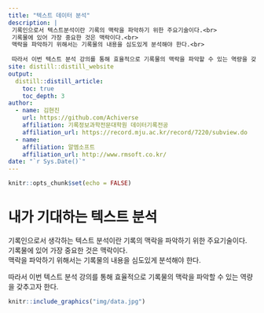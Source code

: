 ```yaml
---
title: "텍스트 데이터 분석"
description: |
 기록인으로서 텍스트분석이란 기록의 맥락을 파악하기 위한 주요기술이다.<br>
 기록물에 있어 가장 중요한 것은 맥락이다.<br> 
 맥락을 파악하기 위해서는 기록물의 내용을 심도있게 분석해야 한다.<br> 
  
 따라서 이번 텍스트 분석 강의를 통해 효율적으로 기록물의 맥락을 파악할 수 있는 역량을 갖추고자 한다.
site: distill::distill_website
output:
  distill::distill_article:
    toc: true
    toc_depth: 3  
author:
  - name: 김현진
    url: https://github.com/Achiverse
    affiliation: 기록정보과학전문대학원 데이터기록전공
    affiliation_url: https://record.mju.ac.kr/record/7220/subview.do
  - name: 
    affiliation: 알엠소프트
    affiliation_url: http://www.rmsoft.co.kr/
date: "`r Sys.Date()`" 
---
```


```r
knitr::opts_chunk$set(echo = FALSE)
```


# 내가 기대하는 텍스트 분석

 기록인으로서 생각하는 텍스트 분석이란 기록의 맥락을 파악하기 위한 주요기술이다.<br>
 기록물에 있어 가장 중요한 것은 맥락이다.<br> 
 맥락을 파악하기 위해서는 기록물의 내용을 심도있게 분석해야 한다.<br> 
  
 따라서 이번 텍스트 분석 강의를 통해 효율적으로 기록물의 맥락을 파악할 수 있는 역량을 갖추고자 한다.
<br>

```r
knitr::include_graphics("img/data.jpg")
```

